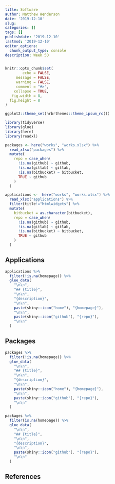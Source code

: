 ```yaml
---
title: Software 
author: Matthew Henderson
date: '2019-12-10'
slug:
categories: []
tags: []
publishdate: '2019-12-10'
lastmod: '2019-12-10'
editor_options: 
  chunk_output_type: console
description: Week 50
---
```


```r
knitr::opts_chunk$set(
        echo = FALSE,
     message = FALSE,
     warning = FALSE,
     comment = "#>",
    collapse = TRUE,
   fig.width = 8,
  fig.height = 8
)

ggplot2::theme_set(hrbrthemes::theme_ipsum_rc())
```

```r
library(tidyverse)
library(glue)
library(here)
library(readxl)

packages <- here("works", "works.xlsx") %>%
  read_xlsx("packages") %>%
  mutate(
    repo = case_when(
      !is.na(github) ~ github,
      !is.na(gitlab) ~ gitlab,
      !is.na(bitbucket) ~ bitbucket,
      TRUE ~ github
    )
  )

applications <-  here("works", "works.xlsx") %>%
  read_xlsx("applications") %>%
  filter(title!="htmlwidgets") %>%
  mutate(
    bitbucket = as.character(bitbucket),
    repo = case_when(
      !is.na(github) ~ github,
      !is.na(gitlab) ~ gitlab,
      !is.na(bitbucket) ~ bitbucket,
      TRUE ~ github
    )
  )
```

## Applications

```r
applications %>%
  filter(!is.na(homepage)) %>%
  glue_data(
    "\n\n",
    "## {title}",
    "\n\n",
    "{description}",
    "\n\n",
    paste(shiny::icon("home"), "{homepage}"),
    "\n\n",
    paste(shiny::icon("github"), "{repo}"),
    "\n\n"
  )
```

## Packages

```r
packages %>%
  filter(!is.na(homepage)) %>%
  glue_data(
    "\n\n",
    "## {title}",
    "\n\n",
    "{description}",
    "\n\n",
    paste(shiny::icon("home"), "{homepage}"),
    "\n\n",
    paste(shiny::icon("github"), "{repo}"),
    "\n\n"
  )
```

```r
packages %>%
  filter(is.na(homepage)) %>%
  glue_data(
    "\n\n",
    "## {title}",
    "\n\n",
    "{description}",
    "\n\n",
    paste(shiny::icon("github"), "{repo}"),
    "\n\n"
  )
```

## References
